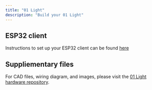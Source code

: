 ```yaml
---
title: "01 Light"
description: "Build your 01 Light"
---
```


## ESP32 client

Instructions to set up your ESP32 client can be found <a href="/client/setup">here</a>

## Suppliementary files

For CAD files, wiring diagram, and images, please visit the [01 Light hardware repository](https://github.com/OpenInterpreter/01/tree/main/hardware/light).
